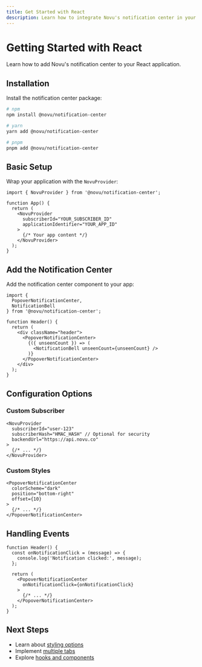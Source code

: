 ```yaml
---
title: Get Started with React
description: Learn how to integrate Novu's notification center in your React application
---
```


# Getting Started with React

Learn how to add Novu's notification center to your React application.

## Installation

Install the notification center package:

```bash
# npm
npm install @novu/notification-center

# yarn
yarn add @novu/notification-center

# pnpm
pnpm add @novu/notification-center
```

## Basic Setup

Wrap your application with the `NovuProvider`:

```tsx
import { NovuProvider } from '@novu/notification-center';

function App() {
  return (
    <NovuProvider
      subscriberId="YOUR_SUBSCRIBER_ID" 
      applicationIdentifier="YOUR_APP_ID"
    >
      {/* Your app content */}
    </NovuProvider>
  );
}
```

## Add the Notification Center

Add the notification center component to your app:

```tsx
import { 
  PopoverNotificationCenter,
  NotificationBell 
} from '@novu/notification-center';

function Header() {
  return (
    <div className="header">
      <PopoverNotificationCenter>
        {({ unseenCount }) => (
          <NotificationBell unseenCount={unseenCount} />
        )}
      </PopoverNotificationCenter>
    </div>
  );
}
```

## Configuration Options

### Custom Subscriber

```tsx
<NovuProvider
  subscriberId="user-123"
  subscriberHash="HMAC_HASH" // Optional for security
  backendUrl="https://api.novu.co"
>
  {/* ... */}
</NovuProvider>
```

### Custom Styles

```tsx
<PopoverNotificationCenter
  colorScheme="dark"
  position="bottom-right"
  offset={10}
>
  {/* ... */}
</PopoverNotificationCenter>
```

## Handling Events

```tsx
function Header() {
  const onNotificationClick = (message) => {
    console.log('Notification clicked:', message);
  };

  return (
    <PopoverNotificationCenter
      onNotificationClick={onNotificationClick}
    >
      {/* ... */}
    </PopoverNotificationCenter>
  );
}
```

## Next Steps

- Learn about [styling options](/inbox/react/styling)
- Implement [multiple tabs](/inbox/react/multiple-tabs)
- Explore [hooks and components](/inbox/react/hooks/overview) 